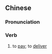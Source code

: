 {{also|付给}}
==Chinese==
{{zh-forms|s=付给}}

===Pronunciation===
{{zh-pron
|m=fùgěi
|c=fu6 kap1
|h=pfs=fu-pûn
|mn=hù-kip
|cat=v
}}

===Verb===
{{zh-verb}}

# to [[pay]]; to [[deliver]]